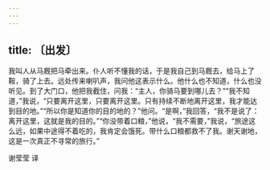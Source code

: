 ```yaml
---
---
---
```

title: 〔出发〕
---




我叫人从马厩把马牵出来。仆人听不懂我的话，于是我自己到马厩去，给马上了鞍，骑了上去。远处传来喇叭声，我问他这表示什么。他什么也不知道，什么也没听见。到了大门口，他把我截住，问我：“主人，你骑马要到哪儿去？”“我不知道，”我说，“只要离开这里，只要离开这里。只有持续不断地离开这里，我才能达到目的地。”“所以你是知道你的目的地的？”他问。“是啊，”我回答，“我不是说了：离开这里，这就是我的目的。”“你没带着口粮，”他说，“我不需要，”我说，“旅途这么远，如果中途得不着吃的，我肯定会饿死。带什么口粮都救不了我。谢天谢地，这是一次真正不寻常的旅行。”

谢莹莹 译
